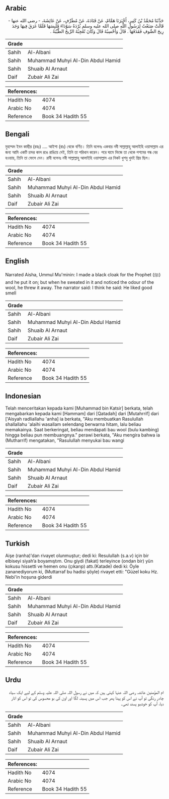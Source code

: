 ## Arabic


<div dir="rtl" lang="ar" style={{fontSize:'larger',backgroundColor:'#f8f9fa',padding:20}}>
حَدَّثَنَا مُحَمَّدُ بْنُ كَثِيرٍ، أَخْبَرَنَا هَمَّامٌ، عَنْ قَتَادَةَ، عَنْ مُطَرِّفٍ، عَنْ عَائِشَةَ، - رضى الله عنها - قَالَتْ صَنَعْتُ لِرَسُولِ اللَّهِ صلى الله عليه وسلم بُرْدَةً سَوْدَاءَ فَلَبِسَهَا فَلَمَّا عَرَقَ فِيهَا وَجَدَ رِيحَ الصُّوفِ فَقَذَفَهَا ‏.‏ قَالَ وَأَحْسِبُهُ قَالَ وَكَانَ تُعْجِبُهُ الرِّيحُ الطَّيِّبَةُ ‏.‏
</div>
<div style={{backgroundColor:'#f8f9fa',padding:20, marginBottom: 10}}><table> <thead> <tr> <th>Grade</th> <th></th> </tr> </thead> <tbody> <tr><td>Sahih</td><td>Al-Albani</td></tr><tr><td>Sahih</td><td>Muhammad Muhyi Al-Din Abdul Hamid</td></tr><tr><td>Sahih</td><td>Shuaib Al Arnaut</td></tr><tr><td>Daif</td><td>Zubair Ali Zai</td></tr></tbody></table><table> <thead> <tr> <th>References:</th> <th></th> </tr> </thead> <tbody><tr><td>Hadith No</td><td>4074</td></tr><tr><td>Arabic No</td><td>4074</td></tr><tr><td>Reference</td><td>Book 34 Hadith 55</td></tr></tbody></table></div>

## Bengali


<div dir="ltr" lang="bn" style={{fontSize:'larger',backgroundColor:'#f8f9fa',padding:20}}>
মুহাম্মদ ইবন কাছীর (রহঃ) .... আইশা (রাঃ) থেকে বর্ণিত। তিনি বলেনঃ একবার নবী সাল্লাল্লাহু আলাইহি ওয়াসাল্লাম এর জন্য আমি একটি চাদর কাল রঙে রাঙিয়ে দেই, তিনি তা পরিধান করেন। পরে ঘামে ভিজে তা থেকে পশমের গন্ধ বের হওয়ায়, তিনি তা ফেলে দেন। রাবী বলেনঃ নবী সাল্লাল্লাহু আলাইহি ওয়াসাল্লাম এর নিকট খুশবু খুবই প্রিয় ছিল।
</div>
<div style={{backgroundColor:'#f8f9fa',padding:20, marginBottom: 10}}><table> <thead> <tr> <th>Grade</th> <th></th> </tr> </thead> <tbody> <tr><td>Sahih</td><td>Al-Albani</td></tr><tr><td>Sahih</td><td>Muhammad Muhyi Al-Din Abdul Hamid</td></tr><tr><td>Sahih</td><td>Shuaib Al Arnaut</td></tr><tr><td>Daif</td><td>Zubair Ali Zai</td></tr></tbody></table><table> <thead> <tr> <th>References:</th> <th></th> </tr> </thead> <tbody><tr><td>Hadith No</td><td>4074</td></tr><tr><td>Arabic No</td><td>4074</td></tr><tr><td>Reference</td><td>Book 34 Hadith 55</td></tr></tbody></table></div>

## English


<div dir="ltr" lang="en" style={{fontSize:'larger',backgroundColor:'#f8f9fa',padding:20}}>
Narrated Aisha, Ummul Mu'minin: I made a black cloak for the Prophet (ﷺ) and he put it on; but when he sweated in it and noticed the odour of the wool, he threw it away. The narrator said: I think he said: He liked good smell
</div>
<div style={{backgroundColor:'#f8f9fa',padding:20, marginBottom: 10}}><table> <thead> <tr> <th>Grade</th> <th></th> </tr> </thead> <tbody> <tr><td>Sahih</td><td>Al-Albani</td></tr><tr><td>Sahih</td><td>Muhammad Muhyi Al-Din Abdul Hamid</td></tr><tr><td>Sahih</td><td>Shuaib Al Arnaut</td></tr><tr><td>Daif</td><td>Zubair Ali Zai</td></tr></tbody></table><table> <thead> <tr> <th>References:</th> <th></th> </tr> </thead> <tbody><tr><td>Hadith No</td><td>4074</td></tr><tr><td>Arabic No</td><td>4074</td></tr><tr><td>Reference</td><td>Book 34 Hadith 55</td></tr></tbody></table></div>

## Indonesian


<div dir="ltr" lang="id" style={{fontSize:'larger',backgroundColor:'#f8f9fa',padding:20}}>
Telah menceritakan kepada kami [Muhammad bin Katsir] berkata, telah mengabarkan kepada kami [Hammam] dari [Qatadah] dari [Mutahrrif] dari ['Aisyah radliallahu 'anha] ia berkata, "Aku membuatkan Rasulullah shallallahu 'alaihi wasallam selendang berwarna hitam, lalu beliau memakainya. Saat berkeringat, beliau mendapati bau wool (bulu kambing) hingga beliau pun membuangnya." perawi berkata, "Aku mengira bahwa ia (Mutharrif) mengatakan, "Rasulullah menyukai bau wangi
</div>
<div style={{backgroundColor:'#f8f9fa',padding:20, marginBottom: 10}}><table> <thead> <tr> <th>Grade</th> <th></th> </tr> </thead> <tbody> <tr><td>Sahih</td><td>Al-Albani</td></tr><tr><td>Sahih</td><td>Muhammad Muhyi Al-Din Abdul Hamid</td></tr><tr><td>Sahih</td><td>Shuaib Al Arnaut</td></tr><tr><td>Daif</td><td>Zubair Ali Zai</td></tr></tbody></table><table> <thead> <tr> <th>References:</th> <th></th> </tr> </thead> <tbody><tr><td>Hadith No</td><td>4074</td></tr><tr><td>Arabic No</td><td>4074</td></tr><tr><td>Reference</td><td>Book 34 Hadith 55</td></tr></tbody></table></div>

## Turkish


<div dir="ltr" lang="tr" style={{fontSize:'larger',backgroundColor:'#f8f9fa',padding:20}}>
Aişe (ranha)'dan rivayet olunmuştur; dedi ki: Resulullah (s.a.v) için bir elbiseyi siyah’a boyamıştım. Onu giydi (fakat) terleyince (ondan bir) yün kokusu hissetti ve hemen onu (çıkarıp) attı.(Katade) dedi ki: Öyle zananediyorum ki, (Muttarraf bu hadisi şöyle) rivayet etti: "Güzel koku Hz. Nebi'in hoşuna giderdi
</div>
<div style={{backgroundColor:'#f8f9fa',padding:20, marginBottom: 10}}><table> <thead> <tr> <th>Grade</th> <th></th> </tr> </thead> <tbody> <tr><td>Sahih</td><td>Al-Albani</td></tr><tr><td>Sahih</td><td>Muhammad Muhyi Al-Din Abdul Hamid</td></tr><tr><td>Sahih</td><td>Shuaib Al Arnaut</td></tr><tr><td>Daif</td><td>Zubair Ali Zai</td></tr></tbody></table><table> <thead> <tr> <th>References:</th> <th></th> </tr> </thead> <tbody><tr><td>Hadith No</td><td>4074</td></tr><tr><td>Arabic No</td><td>4074</td></tr><tr><td>Reference</td><td>Book 34 Hadith 55</td></tr></tbody></table></div>

## Urdu


<div dir="rtl" lang="ur" style={{fontSize:'larger',backgroundColor:'#f8f9fa',padding:20}}>
ام المؤمنین عائشہ رضی اللہ عنہا کہتی ہیں کہ میں نے رسول اللہ صلی اللہ علیہ وسلم کے لیے ایک سیاہ چادر رنگی تو آپ نے اس کو پہنا پھر جب اس میں پسینہ لگا اور اون کی بو محسوس کی تو اس کو اتار دیا، آپ کو خوشبو پسند تھی۔
</div>
<div style={{backgroundColor:'#f8f9fa',padding:20, marginBottom: 10}}><table> <thead> <tr> <th>Grade</th> <th></th> </tr> </thead> <tbody> <tr><td>Sahih</td><td>Al-Albani</td></tr><tr><td>Sahih</td><td>Muhammad Muhyi Al-Din Abdul Hamid</td></tr><tr><td>Sahih</td><td>Shuaib Al Arnaut</td></tr><tr><td>Daif</td><td>Zubair Ali Zai</td></tr></tbody></table><table> <thead> <tr> <th>References:</th> <th></th> </tr> </thead> <tbody><tr><td>Hadith No</td><td>4074</td></tr><tr><td>Arabic No</td><td>4074</td></tr><tr><td>Reference</td><td>Book 34 Hadith 55</td></tr></tbody></table></div>
